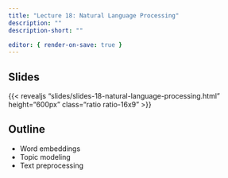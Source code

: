 ```yaml
---
title: "Lecture 18: Natural Language Processing"
description: ""
description-short: ""

editor: { render-on-save: true }
---
```


## Slides

{{< revealjs "slides/slides-18-natural-language-processing.html" height="600px" class="ratio ratio-16x9" >}}


## Outline
- Word embeddings
- Topic modeling
- Text preprocessing